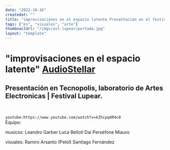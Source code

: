 ```yaml
---
date: "2022-10-16"
createdat: ""
title: "improvisaciones en el espacio latente Presentación en el festival lupear"
tags: ["es", "visuales", "arte"]
thumbnailUrl: "/imgs/ast-lupear/portada.jpg"
layout: "template"
---
```



# "improvisaciones en el espacio latente" [AudioStellar](https://audiostellar.xyz/)
## Presentación en Tecnopolis, laboratorio de Artes Electronicas | Festival Lupear.

<br/>

`youtube:https://www.youtube.com/watch?v=kZhcpq4R4c0`
<br/>
Equipo:

musicxs:
Leandro Garber
Luca Belloti
Dai Perséfone Miauro

visuales:
Ramiro Arsanto (Pelol)
Santiago Fernández
